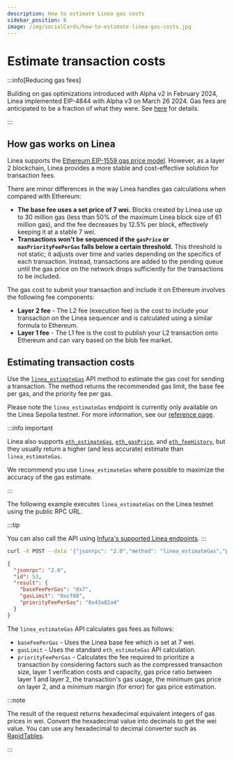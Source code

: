 ```yaml
---
description: How to estimate Linea gas costs
sidebar_position: 6
image: /img/socialCards/how-to-estimate-linea-gas-costs.jpg
---
```



# Estimate transaction costs

:::info[Reducing gas fees]

Building on gas optimizations introduced with Alpha v2 in February 2024, Linea implemented 
EIP-4844 with Alpha v3 on March 26 2024. Gas fees are anticipated to be a fraction of what they 
were. See [here](./gas-on-linea) for details.

:::

## How gas works on Linea

Linea supports the [Ethereum EIP-1559 gas price model](https://ethereum.org/developers/docs/gas). 
However, as a layer 2 blockchain, Linea provides a more stable and cost-effective solution 
for transaction fees.

There are minor differences in the way Linea handles gas calculations when compared with Ethereum:

- **The base fee uses a set price of 7 wei.** Blocks created by Linea use up to 30 million gas
    (less than 50% of the maximum Linea block size of 61 million gas), and the fee decreases by 
    12.5% per block, effectively keeping it at a stable 7 wei.
- **Transactions won't be sequenced if the `gasPrice` or `maxPriorityFeePerGas` falls below a 
    certain threshold.** This threshold is not static; it adjusts over time and varies depending 
    on the specifics of each transaction. Instead, transactions are added to the pending queue 
    until the gas price on the network drops sufficiently for the transactions to be included.

The gas cost to submit your transaction and include it on Ethereum involves the following fee 
components:

- **Layer 2 fee** - The L2 fee (execution fee) is the cost to include your transaction on the Linea
    sequencer and is calculated using a similar formula to Ethereum. 
- **Layer 1 fee** - The L1 fee is the cost to publish your L2 transaction onto Ethereum and can 
    vary based on the blob fee market.

## Estimating transaction costs

Use the [`linea_estimateGas`](/developers/reference/api/linea-estimategas) API method to estimate the 
gas cost for sending a transaction. The method returns the recommended gas limit, the base fee per 
gas, and the priority fee per gas.

Please note the `linea_estimateGas` endpoint is currently only available on the Linea Sepolia 
testnet. For more information, see our [reference page](/developers/reference/api/linea-estimategas).

:::info important

Linea also supports [`eth_estimateGas`](https://docs.infura.io/api/networks/linea/json-rpc-methods/eth_estimategas),
[`eth_gasPrice`](https://docs.infura.io/api/networks/linea/json-rpc-methods/eth_gasprice), and
[`eth_feeHistory`](https://docs.infura.io/api/networks/linea/json-rpc-methods/eth_feehistory), but 
they usually return a higher (and less accurate) estimate than `linea_estimateGas`. 

We recommend you use `linea_estimateGas` where possible to maximize the accuracy of the gas 
estimate.

:::

The following example executes `linea_estimateGas` on the Linea testnet using the public RPC URL.

:::tip

You can also call the API using [Infura's supported Linea endpoints](https://docs.infura.io/api/networks/linea/choose-a-network).
:::

<Tabs className="my-tabs">
  <TabItem value="curl" label="curl" default>

```bash
curl -X POST --data '{"jsonrpc": "2.0","method": "linea_estimateGas","params": [{"from": "0xFE3B557E8Fb62b89F4916B721be55cEb828dBd73","gasPrice":"0x100000000","gas":"0x21000"}],"id": 53}' https://rpc.sepolia.linea.build
```

</TabItem>
<TabItem value="result" label="Result">

```json
{
  "jsonrpc": "2.0",
  "id": 53,
  "result": {
    "baseFeePerGas": "0x7",
    "gasLimit": "0xcf08",
    "priorityFeePerGas": "0x43a82a4"
  }
}
```

  </TabItem>
</Tabs>

The `linea_estimateGas` API calculates gas fees as follows:

- `baseFeePerGas` - Uses the Linea base fee which is set at 7 wei.
- `gasLimit` - Uses the standard `eth_estimateGas` API calculation.
- `priorityFeePerGas` - Calculates the fee required to prioritize a transaction by considering factors such as the
    compressed transaction size, layer 1 verification costs and capacity, gas price ratio between layer 1 and
    layer 2, the transaction's gas usage, the minimum gas price on layer 2, and a minimum
    margin (for error) for gas price estimation.

:::note

The result of the request returns hexadecimal equivalent integers of gas prices in wei. Convert the hexadecimal value into
decimals to get the wei value. You can use any hexadecimal to decimal converter such as
[RapidTables](https://www.rapidtables.com/convert/number/hex-to-decimal.html).

:::
